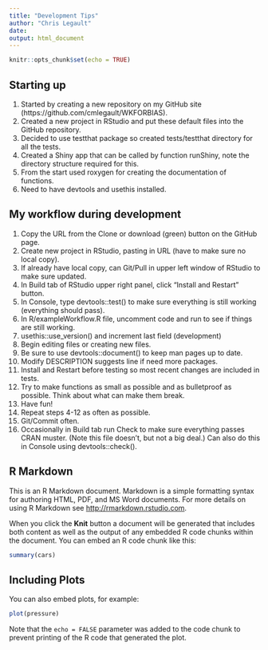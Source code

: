 ```yaml
---
title: "Development Tips"
author: "Chris Legault"
date: 
output: html_document
---
```


```r
knitr::opts_chunk$set(echo = TRUE)
```

## Starting up

1. Started by creating a new repository on my GitHub site (https://github.com/cmlegault/WKFORBIAS).  
1. Created a new project in RStudio and put these default files into the GitHub repository.
1. Decided to use testthat package so created tests/testthat directory for all the tests.
1. Created a Shiny app that can be called by function runShiny, note the directory structure required for this.
1. From the start used roxygen for creating the documentation of functions.
1. Need to have devtools and usethis installed.

## My workflow during development

1. Copy the URL from the Clone or download (green) button on the GitHub page.
1. Create new project in RStudio, pasting in URL (have to make sure no local copy).
1. If already have local copy, can Git/Pull in upper left window of RStudio to make sure updated.
1. In Build tab of RStudio upper right panel, click "Install and Restart" button.
1. In Console, type devtools::test() to make sure everything is still working (everything should pass).
1. In R/exampleWorkflow.R file, uncomment code and run to see if things are still working.
1. usethis::use_version() and increment last field (development)
1. Begin editing files or creating new files.
1. Be sure to use devtools::document() to keep man pages up to date.
1. Modify DESCRIPTION suggests line if need more packages.
1. Install and Restart before testing so most recent changes are included in tests.
1. Try to make functions as small as possible and as bulletproof as possible. Think about what can make them break.
1. Have fun!
1. Repeat steps 4-12 as often as possible.
1. Git/Commit often.
1. Occasionally in Build tab run Check to make sure everything passes CRAN muster. (Note this file doesn't, but not a big deal.) Can also do this in Console using devtools::check().

## R Markdown

This is an R Markdown document. Markdown is a simple formatting syntax for authoring HTML, PDF, and MS Word documents. For more details on using R Markdown see <http://rmarkdown.rstudio.com>.

When you click the **Knit** button a document will be generated that includes both content as well as the output of any embedded R code chunks within the document. You can embed an R code chunk like this:

```r
summary(cars)
```

## Including Plots

You can also embed plots, for example:

```r
plot(pressure)
```

Note that the `echo = FALSE` parameter was added to the code chunk to prevent printing of the R code that generated the plot.
